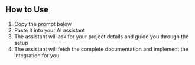 ## How to Use

1. Copy the prompt below
2. Paste it into your AI assistant
3. The assistant will ask for your project details and guide you through the setup
4. The assistant will fetch the complete documentation and implement the integration for you